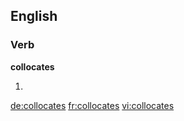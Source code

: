 ==English==

===Verb===
'''collocates'''

# {{third-person singular of|collocate}}

[[de:collocates]]
[[fr:collocates]]
[[vi:collocates]]